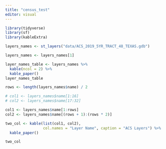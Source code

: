 ```yaml
---
title: "census_test"
editor: visual
---
```


```r
library(tidyverse)
library(sf)
library(kableExtra)
```

```r
layers_names <- st_layers("data/ACS_2019_5YR_TRACT_48_TEXAS.gdb")

layers_names <- layers_names[1]

layer_names_table <- layers_names %>% 
  kable(ncol = 2) %>% 
  kable_paper()
layer_names_table
```

```r
rows <- length(layers_names$name) / 2

# col1 <- layers_names$name[1:16]
# col2 <- layers_names$name[17:32]

col1 <- layers_names$name[1:rows]
col2 <- layers_names$name[(rows + 1):(rows * 2)]

two_col <- kable(list(col1, col2),
                 col.names = "Layer Name", caption = "ACS Layers") %>% 
  kable_paper()

two_col
```
